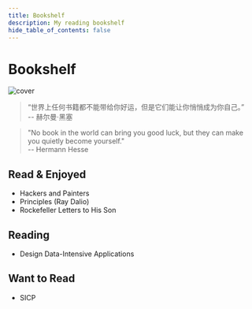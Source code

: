 ```yaml
---
title: Bookshelf
description: My reading bookshelf
hide_table_of_contents: false
---
```


# Bookshelf

![cover](assets/b_quote.jpg)

> “世界上任何书籍都不能带给你好运，但是它们能让你悄悄成为你自己。”<br/> -- 赫尔曼·黑塞

> "No book in the world can bring you good luck, but they can make you quietly become yourself."<br/> -- Hermann Hesse

## Read & Enjoyed

- Hackers and Painters
- Principles (Ray Dalio)
- Rockefeller Letters to His Son

## Reading

- Design Data-Intensive Applications

## Want to Read

- SICP
